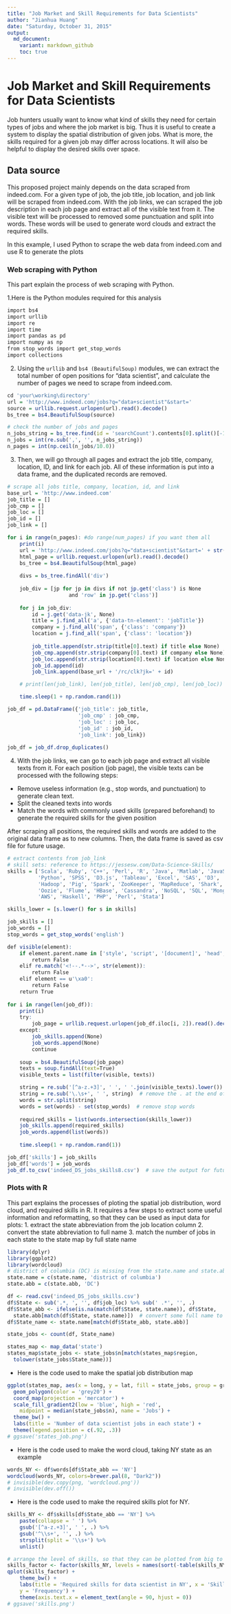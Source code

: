 ```yaml
---
title: "Job Market and Skill Requirements for Data Scientists"
author: "Jianhua Huang"
date: "Saturday, October 31, 2015"
output:
  md_document:
    variant: markdown_github
    toc: true
---
```


# Job Market and Skill Requirements for Data Scientists

Job hunters usually want to know what kind of skills they need for certain types of jobs and where the job market is big. Thus it is useful to create a system to display the spatial distribution of given jobs. What is more, the skills required for a given job may differ across locations. It will also be helpful to display the desired skills over space.

## Data source
This proposed project mainly depends on the data scraped from indeed.com. For a given type of job, the job title, job location, and job link will be scraped from indeed.com. With the job links, we can scraped the job description in each job page and extract all of the visible text from it. The visible text will be processed to removed some punctuation and split into words. These words will be used to generate word clouds and extract the required skills. 

In this example, I used Python to scrape the web data from indeed.com and use R to generate the plots

### Web scraping with Python
This part explain the process of web scraping with Python. 

1.Here is the Python modules required for this analysis 
```r
import bs4 
import urllib
import re
import time
import pandas as pd
import numpy as np
from stop_words import get_stop_words
import collections
```

2. Using the `urllib` and `bs4 (BeautifulSoup)` modules, we can extract the total number of open positions for "data scientist", and calculate the number of pages we need to scrape from indeed.com.
```r
cd 'your\working\directory'
url = 'http://www.indeed.com/jobs?q="data+scientist"&start='
source = urllib.request.urlopen(url).read().decode()
bs_tree = bs4.BeautifulSoup(source)

# check the number of jobs and pages
n_jobs_string = bs_tree.find(id = 'searchCount').contents[0].split()[-1]
n_jobs = int(re.sub(',', '', n_jobs_string))
n_pages = int(np.ceil(n_jobs/10.0))
```

3. Then, we will go through all pages and extract the job title, company, location, ID, and link for each job. All of these information is put into a data frame, and the duplicated records are removed. 
```r
# scrape all jobs title, company, location, id, and link
base_url = 'http://www.indeed.com'
job_title = []
job_cmp = []
job_loc = []
job_id = []
job_link = []

for i in range(n_pages): #do range(num_pages) if you want them all
    print(i)
    url = 'http://www.indeed.com/jobs?q="data+scientist"&start=' + str(i*10)
    html_page = urllib.request.urlopen(url).read().decode()
    bs_tree = bs4.BeautifulSoup(html_page)
    
    divs = bs_tree.findAll('div')
    
    job_div = [jp for jp in divs if not jp.get('class') is None 
                    and 'row' in jp.get('class')]
    
    for j in job_div: 
        id = j.get('data-jk', None)
        title = j.find_all('a', {'data-tn-element': 'jobTitle'})
        company = j.find_all('span', {'class': 'company'})
        location = j.find_all('span', {'class': 'location'})
        
        job_title.append(str.strip(title[0].text) if title else None)
        job_cmp.append(str.strip(company[0].text) if company else None)
        job_loc.append(str.strip(location[0].text) if location else None)
        job_id.append(id)
        job_link.append(base_url + '/rc/clk?jk=' + id)

    # print(len(job_link), len(job_title), len(job_cmp), len(job_loc))

    time.sleep(1 + np.random.rand(1))   

job_df = pd.DataFrame({'job_title': job_title,
                       'job_cmp' : job_cmp,
                       'job_loc' : job_loc, 
                       'job_id' : job_id,
                       'job_link': job_link})
                       
job_df = job_df.drop_duplicates()
```

4. With the job links, we can go to each job page and extract all visible texts from it. For each position (job page), the visible texts can be processed with the following steps:
* Remove useless information (e.g., stop words, and punctuation) to generate clean text. 
* Split the cleaned texts into words
* Match the words with commonly used skills (prepared beforehand) to generate the required skills for the given position

After scraping all positions, the required skills and words are added to the original data frame as to new columns. Then, the data frame is saved as csv file for future usage. 
```r
# extract contents from job_link
# skill sets: reference to https://jessesw.com/Data-Science-Skills/ 
skills = ['Scala', 'Ruby', 'C++', 'Perl', 'R', 'Java', 'Matlab', 'JavaScript', 
          'Python', 'SPSS', 'D3.js', 'Tableau', 'Excel', 'SAS', 'D3', 'Mahout',
          'Hadoop', 'Pig', 'Spark', 'ZooKeeper', 'MapReduce', 'Shark', 'Hive',
          'Oozie', 'Flume', 'HBase', 'Cassandra', 'NoSQL', 'SQL', 'MongoDB', 'GIS',
          'AWS', 'Haskell', 'PHP', 'Perl', 'Stata']

skills_lower = [s.lower() for s in skills]

job_skills = []
job_words = []
stop_words = get_stop_words('english')

def visible(element):
    if element.parent.name in ['style', 'script', '[document]', 'head', 'title']:
        return False
    elif re.match('<!--.*-->', str(element)):
        return False
    elif element == u'\xa0':
        return False
    return True
    
for i in range(len(job_df)):
    print(i)
    try:
        job_page = urllib.request.urlopen(job_df.iloc[i, 2]).read().decode()
    except:
        job_skills.append(None)
        job_words.append(None)
        continue
    
    soup = bs4.BeautifulSoup(job_page)
    texts = soup.findAll(text=True)
    visible_texts = list(filter(visible, texts))

    string = re.sub('[^a-z.+3]', ' ', ' '.join(visible_texts).lower())
    string = re.sub('\.\s+', ' ', string)  # remove the . at the end of sentences
    words = str.split(string)
    words = set(words) - set(stop_words)  # remove stop words
    
    required_skills = list(words.intersection(skills_lower))
    job_skills.append(required_skills)
    job_words.append(list(words))
    
    time.sleep(1 + np.random.rand(1))

job_df['skills'] = job_skills
job_df['words'] = job_words
job_df.to_csv('indeed_DS_jobs_skills8.csv')  # save the output for future use
```

### Plots with R
This part explains the processes of ploting the spatial job distribution, word cloud, and required skills in R. It requires a few steps to extract some useful information and reformatting, so that they can be used as input data for plots:
1. extract the state abbreviation from the job location column
2. convert the state abbreviation to full name
3. match the number of jobs in each state to the state map by full state name
```r
library(dplyr)
library(ggplot2)
library(wordcloud)
# district of columbia (DC) is missing from the state.name and state.abb. Add them
state.name = c(state.name, 'district of columbia')
state.abb = c(state.abb, 'DC')

df <- read.csv('indeed_DS_jobs_skills.csv')
df$State <- sub('.*, ', '', df$job_loc) %>% sub(' .*', '', .)
df$State_abb <- ifelse(is.na(match(df$State, state.name)), df$State, 
  state.abb[match(df$State, state.name)])  # convert some full name to abbrevation
df$State_name <- state.name[match(df$State_abb, state.abb)]

state_jobs <- count(df, State_name)

states_map <- map_data('state')
states_map$state_jobs <- state_jobs$n[match(states_map$region, 
  tolower(state_jobs$State_name))]
```

* Here is the code used to make the spatial job distribution map
```r
ggplot(states_map, aes(x = long, y = lat, fill = state_jobs, group = group)) + 
  geom_polygon(color = 'grey20') + 
  coord_map(projection = 'mercator') + 
  scale_fill_gradient2(low = 'blue', high = 'red',
    midpoint = median(state_jobs$n), name = 'Jobs') + 
  theme_bw() + 
  labs(title = 'Number of data scientist jobs in each state') + 
  theme(legend.position = c(.92, .3))
# ggsave('states_job.png')
```

* Here is the code used to make the word cloud, taking NY state as an example
```r
words_NY <- df$words[df$State_abb == 'NY']
wordcloud(words_NY, colors=brewer.pal(8, "Dark2"))
# invisible(dev.copy(png, 'wordcloud.png'))
# invisible(dev.off())
```

* Here is the code used to make the required skills plot for NY. 
```r
skills_NY <- df$skills[df$State_abb == 'NY'] %>%
    paste(collapse = ' ') %>%
    gsub('[^a-z.+3]', ' ', .) %>%
    gsub('^\\s+', '', .) %>%
    strsplit(split = '\\s+') %>%
    unlist()

# arrange the level of skills, so that they can be plotted from big to small    
skills_factor <- factor(skills_NY, levels = names(sort(-table(skills_NY))))
qplot(skills_factor) + 
    theme_bw() + 
    labs(title = 'Required skills for data scientist in NY', x = 'Skills', 
    y = 'Frequency') + 
    theme(axis.text.x = element_text(angle = 90, hjust = 0))
# ggsave('skills.png')
```

